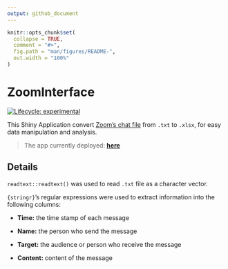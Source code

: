 ```yaml
---
output: github_document
---
```


<!-- README.md is generated from README.Rmd. Please edit that file -->

```r
knitr::opts_chunk$set(
  collapse = TRUE,
  comment = "#>",
  fig.path = "man/figures/README-",
  out.width = "100%"
)
```

# ZoomInterface

<!-- badges: start -->

[![Lifecycle: experimental](https://img.shields.io/badge/lifecycle-experimental-orange.svg)](https://lifecycle.r-lib.org/articles/stages.html#experimental)

<!-- badges: end -->

This Shiny Application convert [Zoom's chat file](https://support.zoom.us/hc/en-us/articles/115004792763-Saving-in-meeting-chat) from `.txt` to `.xlsx`, for easy data manipulation and analysis.

> The app currently deployed: [**here**](https://si-physio-intern.shinyapps.io/zoom_interface)

## Details

`readtext::readtext()` was used to read `.txt` file as a character vector.

`{stringr}`'s regular expressions were used to extract information into the following columns:

-   **Time:** the time stamp of each message

-   **Name:** the person who send the message

-   **Target:** the audience or person who receive the message

-   **Content:** content of the message
